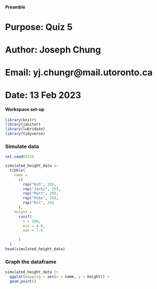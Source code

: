 #### Preamble ####
# Purpose: Quiz 5 
# Author: Joseph Chung
# Email: yj.chungr@mail.utoronto.ca
# Date: 13 Feb 2023

#### Workspace set-up ####
```r
library(knitr)
library(janitor)
library(lubridate)
library(tidyverse)
```
### Simulate data ###
```r
set.seed(853)

simulated_height_data <-
  tibble(
    name =
      c(
        rep("Ash", 20),
        rep("Jacki", 20),
        rep("Matt", 20),
        rep("Mike", 20),
        rep("Rol", 20)
      ),
    height =
      runif(
        n = 100,
        min = 4.0,
        max = 7.0
        
      )
  )
head(simulated_height_data)
```
### Graph the dataframe ###
```r
simulated_height_data |>
  ggplot(mapping = aes(x = name, y = height)) +
  geom_point()

```
